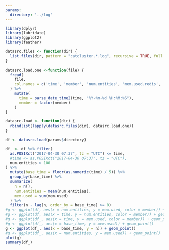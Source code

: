 ```yaml
---
params:
  directory: '../log'
---
```



```r
library(dplyr)
library(lubridate)
library(ggplot2)
library(feather)
```

```r
datasrc.files <- function(dir) {
  list.files(dir, pattern = "catcluster.*.log", recursive = TRUE, full.names = TRUE)
}

datasrc.load.one <-function(file) {
  fread(
    file,
    col.names = c('time', 'member', 'num.entities', 'mem.used.redis', 'mem.used', 'mem.total', 'mem.free', 'mem.max')
  ) %>%
    mutate(
      time = parse_date_time2(time, "%Y-%m-%d %H:%M:%S"),
      member = factor(member)
    )
}

datasrc.load <- function(dir) {
  rbindlist(lapply(datasrc.files(dir), datasrc.load.one))
}

df <- datasrc.load(params$directory)
```

```r
df_ <- df %>% filter(
  as.POSIXct("2017-04-30 07:37", tz = "UTC") <= time,
  #time <= as.POSIXct("2017-04-30 07:37", tz = "UTC"),
  num.entities > 100
) %>%
  mutate(base_time = floor(as.numeric(time) / 5)) %>%
  group_by(base_time) %>%
  summarize(
    n = n(),
    num.entities = mean(num.entities),
    mem.used = sum(mem.used)
  ) %>%
  filter(n - lag(n, order_by = base_time) >= 0)
#g <- ggplot(df, aes(x = num.entities, y = mem.used, color = member)) + geom_point()
#g <- ggplot(df, aes(x = time, y = num.entities, color = member)) + geom_point()
#g <- ggplot(df_, aes(x = time, y = mem.used, color = member)) + geom_point()
#g <- ggplot(df_, aes(x = base_time, y = mem.used)) + geom_point()
g <- ggplot(df_, aes(x = base_time, y = n)) + geom_point()
#g <- ggplot(df_, aes(x = num.entities, y = mem.used)) + geom_point()
plot(g)
summary(df_)
```
